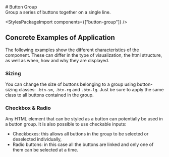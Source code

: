 
<Meta of={ButtonGroupStories} />

<div className="docs-title">
  # Button Group

  <nav>
    <link-design of={JSON.stringify(ButtonGroupStories)}></link-design>
  </nav>
</div>

<div className="lead">
  Group a series of buttons together on a single line.
</div>

<Canvas sourceState="shown" of={ButtonGroupStories.Default} />
<div className="hide-col-default">
  <Controls of={ButtonGroupStories.Default} />
</div>

<StylesPackageImport components={["button-group"]} />

## Concrete Examples of Application

The following examples show the different characteristics of the component. These can differ in the type of visualization, the html structure, as well as when, how and why they are displayed.

### Sizing

You can change the size of buttons belonging to a group using button-sizing classes: `.btn-sm`, `.btn-rg` and `.btn-lg`.
Just be sure to apply the same class to all buttons contained in the group.

<Canvas of={ButtonGroupStories.Sizing} />

### Checkbox & Radio

Any HTML element that can be styled as a button can potentially be used in a button group.
It is also possible to use checkable inputs:

- Checkboxes: this allows all buttons in the group to be selected or deselected individually,
- Radio buttons: in this case all the buttons are linked and only one of them can be selected at a time.

<Canvas of={ButtonGroupStories.Checks} />
